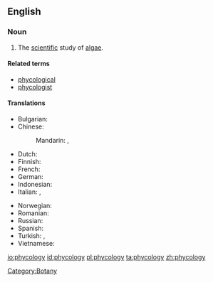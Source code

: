 ==English==
{{wikipedia}}

===Noun===
{{en-noun|-}}

# The [[scientific]] study of [[algae]].

====Related terms====
* [[phycological]]
* [[phycologist]]

====Translations====
{{trans-top|study of algae}}
* Bulgarian: {{t|bg|алгология}}
* Chinese:
*: Mandarin: {{t|zh|藻類學|sc=Hani}}, {{t|zh|藻类学|tr=zǎolèixué|sc=Hani}}
* Dutch: {{t|nl|fycologie|f}}
* Finnish: {{t|fi|levätutkimus}}
* French: {{t+|fr|phycologie}}
* German: {{t+|de|Phykologie|f}}
* Indonesian: {{t-|id|fikologi|xs=Indonesian}}
* Italian: {{t+|it|algologia|f}},  {{t-|it|ficologia|f}}
{{trans-mid}}
* Norwegian: {{t|no|fykologi}}
* Romanian: {{t-|ro|ficologie|f}}
* Russian: {{t|ru|альгология||m}}
* Spanish: {{t+|es|ficología|f}}
* Turkish: {{t-|tr|fikoloji}},  {{t-|tr|algoloji}}
* Vietnamese: {{t+|vi|thuộc tảo|xs=Vietnamese}}
{{trans-bottom}}

[[Category:Botany]]

[[io:phycology]]
[[id:phycology]]
[[pl:phycology]]
[[ta:phycology]]
[[zh:phycology]]